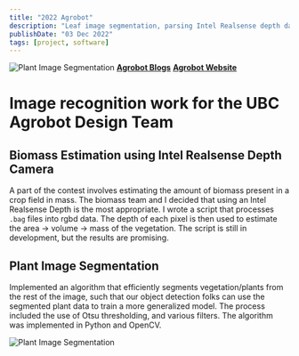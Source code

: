 ```yaml
---
title: "2022 Agrobot"
description: "Leaf image segmentation, parsing Intel Realsense depth data"
publishDate: "03 Dec 2022"
tags: [project, software]
---
```


![Plant Image Segmentation](../static-images/agrobot2-plant-seg.png)
[**Agrobot Blogs**](/tags/agrobot/)
[**Agrobot Website**](https://ubcagrobot.com/)

# Image recognition work for the UBC Agrobot Design Team

## Biomass Estimation using Intel Realsense Depth Camera

A part of the contest involves estimating the amount of biomass present in a crop field in mass. The biomass team and I decided that using an Intel Realsense Depth is the most appropriate. I wrote a script that processes `.bag` files into rgbd data. The depth of each pixel is then used to estimate the area -> volume -> mass of the vegetation. The script is still in development, but the results are promising.

## Plant Image Segmentation

Implemented an algorithm that efficiently segments vegetation/plants from the rest of the image, such that our object detection folks can use the segmented plant data to train a more generalized model.
The process included the use of Otsu thresholding, and various filters. The algorithm was implemented in Python and OpenCV.

![Plant Image Segmentation](../static-images/agrobot2-plant-seg.png)
